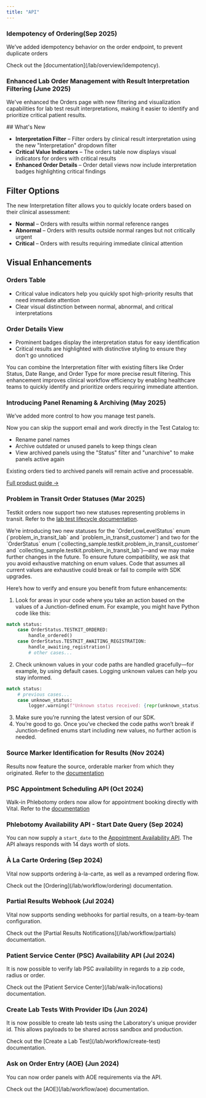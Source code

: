 ```yaml
---
title: "API"
---
```


### Idempotency of Ordering(Sep 2025)

We’ve added idempotency behavior on the order endpoint, to prevent duplicate orders

<Accordion title="Details" icon="magnifying-glass" iconType="regular">
  Check out the [documentation](/lab/overview/idempotency).
</Accordion>

### Enhanced Lab Order Management with Result Interpretation Filtering (June 2025)

We've enhanced the Orders page with new filtering and visualization capabilities for lab test result interpretations, making it easier to identify and prioritize critical patient results.

<Accordion title="Details" defaultOpen icon="filter" iconType="duotone">
  ## What's New

  - **Interpretation Filter** – Filter orders by clinical result interpretation using the new "Interpretation" dropdown filter
  - **Critical Value Indicators** – The orders table now displays visual indicators for orders with critical results
  - **Enhanced Order Details** – Order detail views now include interpretation badges highlighting critical findings

  ## Filter Options

  The new Interpretation filter allows you to quickly locate orders based on their clinical assessment:

  - **Normal** – Orders with results within normal reference ranges
  - **Abnormal** – Orders with results outside normal ranges but not critically urgent
  - **Critical** – Orders with results requiring immediate clinical attention

  ## Visual Enhancements

  ### Orders Table

  - Critical value indicators help you quickly spot high-priority results that need immediate attention
  - Clear visual distinction between normal, abnormal, and critical interpretations

  ### Order Details View

  - Prominent badges display the interpretation status for easy identification
  - Critical results are highlighted with distinctive styling to ensure they don't go unnoticed

  <Info>
    You can combine the Interpretation filter with existing filters like Order Status, Date Range, and Order Type for more precise result filtering.
  </Info>
  This enhancement improves clinical workflow efficiency by enabling healthcare teams to quickly identify and prioritize orders requiring immediate attention.
</Accordion>

### Introducing Panel Renaming & Archiving (May 2025)

We’ve added more control to how you manage test panels.

<Accordion title="Details" icon="magnifying-glass" iconType="regular">
  Now you can skip the support email and work directly in the Test Catalog to:

  - Rename panel names
  - Archive outdated or unused panels to keep things clean
  - View archived panels using the "Status" filter and "unarchive" to make panels active again

  Existing orders tied to archived panels will remain active and processable.

  [Full product guide →](https://support.tryvital.com/articles/1278554980-managing-lab-panels)
</Accordion>

### Problem in Transit Order Statuses (Mar 2025)

Testkit orders now support two new statuses representing problems in transit. Refer to the [lab test lifecycle documentation](/lab/workflow/lab-test-lifecycle).

<Accordion title="Details" defaultOpen icon="billboard" iconType="duotone">
  We’re introducing two new statuses for the `OrderLowLevelStatus` enum (`problem_in_transit_lab` and `problem_in_transit_customer`) and two for the `OrderStatus` enum (`collecting_sample.testkit.problem_in_transit_customer` and `collecting_sample.testkit.problem_in_transit_lab`)—and we may make further changes in the future. To ensure future compatibility, we ask that you avoid exhaustive matching on enum values. Code that assumes all current values are exhaustive could break or fail to compile with SDK upgrades.

  Here’s how to verify and ensure you benefit from future enhancements:

  1. Look for areas in your code where you take an action based on the values of a Junction-defined enum. For example, you might have Python code like this:

  ```python Python
  match status:
      case OrderStatus.TESTKIT_ORDERED:
          handle_ordered()
      case OrderStatus.TESTKIT_AWAITING_REGISTRATION:
          handle_awaiting_registration()
          # other cases...
  ```

  2. Check unknown values in your code paths are handled gracefully—for example, by using default cases. Logging unknown values can help you stay informed.

  ```python Python
  match status:
      # previous cases...
      case unknown_status:
          logger.warning(f"Unknown status received: {repr(unknown_status)}")
  ```

  3. Make sure you’re running the latest version of our SDK.
  4. You’re good to go. Once you’ve checked the code paths won’t break if Junction-defined enums start including new values, no further action is needed.
</Accordion>

### Source Marker Identification for Results (Nov 2024)

Results now feature the source, orderable marker from which they originated.
Refer to the [documentation](/lab/results/result-formats)

### PSC Appointment Scheduling API (Oct 2024)

Walk-in Phlebotomy orders now allow for appointment booking directly with Vital.
Refer to the [documentation](/lab/walk-in/order-lifecycle)

### Phlebotomy Availability API - Start Date Query (Sep 2024)

You can now supply a `start_date` to the [Appointment Availability API](/api-reference/lab-testing/at-home-phlebotomy/appointment-availability).
The API always responds with 14 days worth of slots.

### À La Carte Ordering (Sep 2024)

Vital now supports ordering à-la-carte, as well as a revamped ordering flow.

<Accordion title="Details" defaultOpen icon="billboard" iconType="duotone">
  Check out the [Ordering](/lab/workflow/ordering) documentation.
</Accordion>

### Partial Results Webhook (Jul 2024)

Vital now supports sending webhooks for partial results, on a team-by-team configuration.

<Accordion title="Details" defaultOpen icon="billboard" iconType="duotone">
  Check out the [Partial Results Notifications](/lab/workflow/partials) documentation.
</Accordion>

### Patient Service Center (PSC) Availability API (Jul 2024)

It is now possible to verify lab PSC availability in regards to a zip code, radius or order.

<Accordion title="Details" defaultOpen icon="billboard" iconType="duotone">
  Check out the [Patient Service Center](/lab/walk-in/locations) documentation.
</Accordion>

### Create Lab Tests With Provider IDs  (Jun 2024)

It is now possible to create lab tests using the Laboratory's unique provider id.
This allows payloads to be shared across sandbox and production.

<Accordion title="Details" defaultOpen icon="billboard" iconType="duotone">
  Check out the [Create a Lab Test](/lab/workflow/create-test) documentation.
</Accordion>

### Ask on Order Entry (AOE)  (Jun 2024)

You can now order panels with AOE requirements via the API.

<Accordion title="Details" defaultOpen icon="billboard" iconType="duotone">
  Check out the [AOE](/lab/workflow/aoe) documentation.
</Accordion>